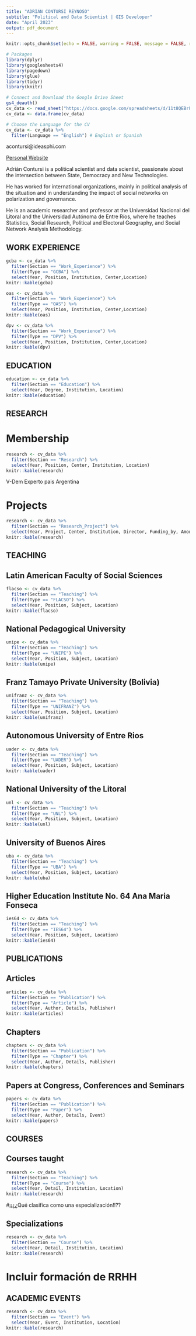 ---
title: "ADRIÁN CONTURSI REYNOSO"
subtitle: "Political and Data Scientist | GIS Developer"
date: "April 2023"
output: pdf_document
---

```{r setup, include=FALSE}
knitr::opts_chunk$set(echo = FALSE, warning = FALSE, message = FALSE, results = 'asis')

# Packages
library(dplyr)
library(googlesheets4)
library(pagedown)
library(glue)
library(tidyr)
library(knitr)

# Connect and Download the Google Drive Sheet
gs4_deauth()
cv_data <- read_sheet("https://docs.google.com/spreadsheets/d/11t8QEBrF6-aY2Fgm2jB3XCWtutS3OpCHmpzoawU7fbY/edit?usp=sharing")
cv_data <- data.frame(cv_data)

# Choose the Language for the CV
cv_data <- cv_data %>%
  filter(Language == "English") # English or Spanish
```

acontursi@ideasphi.com

[Personal Website](http://www.adriancontursi.com.ar)

Adrián Contursi is a political scientist and data scientist, passionate about the intersection between State, Democracy and New Technologies. 

He has worked for international organizations, mainly in political analysis of the situation and in understanding the impact of social networks on polarization and governance.

He is an academic researcher and professor at the Universidad Nacional del Litoral and the Universidad Autónoma de Entre Ríos, where he teaches Statistics, Social Research, Political and Electoral Geography, and Social Network Analysis Methodology.


## WORK EXPERIENCE
```{r}
gcba <- cv_data %>%
  filter(Section == "Work_Experience") %>%
  filter(Type == "GCBA") %>%
  select(Year, Position, Institution, Center,Location)
knitr::kable(gcba)
```
```{r}
oas <- cv_data %>%
  filter(Section == "Work_Experience") %>%
  filter(Type == "OAS") %>%
  select(Year, Position, Institution, Center,Location)
knitr::kable(oas)
```
```{r}
dpv <- cv_data %>%
  filter(Section == "Work_Experience") %>%
  filter(Type == "DPV") %>%
  select(Year, Position, Institution, Center,Location)
knitr::kable(dpv)
```

## EDUCATION
```{r}
education <- cv_data %>%
  filter(Section == "Education") %>%
  select(Year, Degree, Institution, Location)
knitr::kable(education)
```

## RESEARCH
# Membership
```{r}
research <- cv_data %>%
  filter(Section == "Research") %>%
  select(Year, Position, Center, Institution, Location)
knitr::kable(research)
```

V-Dem Experto pais Argentina

# Projects
```{r}
research <- cv_data %>%
  filter(Section == "Research_Project") %>%
  select(Year, Project, Center, Institution, Director, Funding_by, Amount)
knitr::kable(research)
```

## TEACHING
## Latin American Faculty of Social Sciences
```{r}
flacso <- cv_data %>%
  filter(Section == "Teaching") %>%
  filter(Type == "FLACSO") %>%
  select(Year, Position, Subject, Location)
knitr::kable(flacso)
```

## National Pedagogical University
```{r}
unipe <- cv_data %>%
  filter(Section == "Teaching") %>%
  filter(Type == "UNIPE") %>%
  select(Year, Position, Subject, Location)
knitr::kable(unipe)
```

## Franz Tamayo Private University (Bolivia)
```{r}
unifranz <- cv_data %>%
  filter(Section == "Teaching") %>%
  filter(Type == "UNIFRANZ") %>%
  select(Year, Position, Subject, Location)
knitr::kable(unifranz)
```

## Autonomous University of Entre Rios
```{r}
uader <- cv_data %>%
  filter(Section == "Teaching") %>%
  filter(Type == "UADER") %>%
  select(Year, Position, Subject, Location)
knitr::kable(uader)
```

## National University of the Litoral
```{r}
unl <- cv_data %>%
  filter(Section == "Teaching") %>%
  filter(Type == "UNL") %>%
  select(Year, Position, Subject, Location)
knitr::kable(unl)
```

## University of Buenos Aires
```{r}
uba <- cv_data %>%
  filter(Section == "Teaching") %>%
  filter(Type == "UBA") %>%
  select(Year, Position, Subject, Location)
knitr::kable(uba)
```

## Higher Education Institute No. 64 Ana Maria Fonseca
```{r}
ies64 <- cv_data %>%
  filter(Section == "Teaching") %>%
  filter(Type == "IES64") %>%
  select(Year, Position, Subject, Location)
knitr::kable(ies64)
```


## PUBLICATIONS
## Articles
```{r}
articles <- cv_data %>%
  filter(Section == "Publication") %>%
  filter(Type == "Article") %>%
  select(Year, Author, Details, Publisher)
knitr::kable(articles)
```

## Chapters
```{r}
chapters <- cv_data %>%
  filter(Section == "Publication") %>%
  filter(Type == "Chapter") %>%
  select(Year, Author, Details, Publisher)
knitr::kable(chapters)
```

## Papers at Congress, Conferences and Seminars
```{r}
papers <- cv_data %>%
  filter(Section == "Publication") %>%
  filter(Type == "Paper") %>%
  select(Year, Author, Details, Event)
knitr::kable(papers)
```


## COURSES
## Courses taught
```{r}
research <- cv_data %>%
  filter(Section == "Teaching") %>%
  filter(Type == "Course") %>%
  select(Year, Detail, Institution, Location)
knitr::kable(research)
```


#¡¡¿¿Qué clasifica como una especialización!!??


## Specializations
```{r}
research <- cv_data %>%
  filter(Section == "Course") %>%
  select(Year, Detail, Institution, Location)
knitr::kable(research)
```


# Incluir formación de RRHH


## ACADEMIC EVENTS
```{r}
research <- cv_data %>%
  filter(Section == "Event") %>%
  select(Year, Event, Institution, Location)
knitr::kable(research)
```

